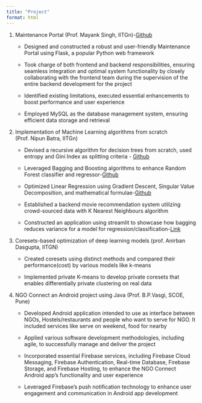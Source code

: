 ```yaml
---
title: "Project"
format: html
---
```


1. Maintenance Portal (Prof. Mayank Singh, IITGn)-[Github](https://github.com/madhuriawachar1/IITGN_Maintenance_portal-main)

    - Designed and constructed a robust and user-friendly Maintenance Portal using Flask, a popular Python web framework

    - Took charge of both frontend and backend responsibilities, ensuring seamless integration and optimal system functionality by closely collaborating with the frontend team during the supervision of the entire backend development for the project 

    - Identified existing limitations, executed essential enhancements to boost performance and user experience 

    - Employed MySQL as the database management system, ensuring efficient data storage and retrieval 

2. Implementation of Machine Learning algorithms from scratch (Prof. Nipun Batra, IITGn)            

    - Devised a recursive algorithm for decision trees from scratch, used entropy and Gini Index as splitting criteria - [Github](https://github.com/madhuriawachar1/Machine-learning-Decision_Tree) 

    - Leveraged Bagging and Boosting algorithms to enhance Random Forest classifier and regressor-[Github](https://github.com/madhuriawachar1/ML--Bagging-and-boosting) 

    - Optimized Linear Regression using Gradient Descent, Singular Value Decomposition, and mathematical formulae-[Github](https://github.com/madhuriawachar1/ML-Linear-Regression) 

    - Established a backend movie recommendation system utilizing crowd-sourced data with K Nearest Neighbours algorithm 

    - Constructed an application using streamlit to showcase how bagging reduces variance for a model for regression/classification-[Link](https://madhuriawachar1-ml-assignment3-madhuria-app-j32bfa.streamlit.app/) 

3. Coresets-based optimization of deep learning models (prof. Anirban Dasgupta, IITGN) 

    - Created coresets using distinct methods and compared their performance(cost) by various models like k-means 

    - Implemented private K-means to develop private coresets that enables differentially private clustering on real data 

4. NGO Connect an Android project using Java (Prof. B.P.Vasgi, SCOE, Pune) 

    - Developed Android application intended to use as interface between NGOs, Hostels/restaurants and people who want to serve for NGO. It included services like serve on weekend, food for nearby 

    - Applied various software development methodologies, including agile, to successfully manage and deliver the project 

    - Incorporated essential Firebase services, including Firebase Cloud Messaging, Firebase Authentication, Real-time Database, Firebase Storage, and Firebase Hosting, to enhance the NGO Connect Android app's functionality and user experience 

    - Leveraged Firebase's push notification technology to enhance user engagement and communication in Android app development 

